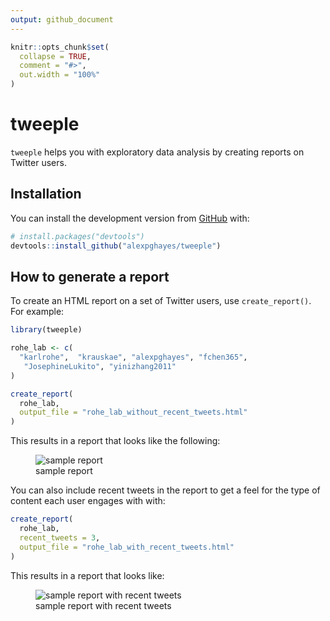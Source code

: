 ```yaml
---
output: github_document
---
```


<!-- README.md is generated from README.Rmd. Please edit that file -->

```r
knitr::opts_chunk$set(
  collapse = TRUE,
  comment = "#>",
  out.width = "100%"
)
```

# tweeple

<!-- badges: start -->
<!-- badges: end -->

`tweeple` helps you with exploratory data analysis by creating reports on Twitter users.

## Installation

You can install the development version from [GitHub](https://github.com/) with:

``` r
# install.packages("devtools")
devtools::install_github("alexpghayes/tweeple")
```

## How to generate a report

To create an HTML report on a set of Twitter users, use `create_report()`. For example:

```r
library(tweeple)

rohe_lab <- c(
  "karlrohe",  "krauskae", "alexpghayes", "fchen365",
   "JosephineLukito", "yinizhang2011"
)

create_report(
  rohe_lab,
  output_file = "rohe_lab_without_recent_tweets.html"
)
```

This results in a report that looks like the following:

![sample report](man/figures/README-sample-report.png)

You can also include recent tweets in the report to get a feel for the type of content each user engages with with:

```r
create_report(
  rohe_lab,
  recent_tweets = 3,
  output_file = "rohe_lab_with_recent_tweets.html"
)
```

This results in a report that looks like:

![sample report with recent tweets](man/figures/README-sample-report-with-recent-tweets.png)
